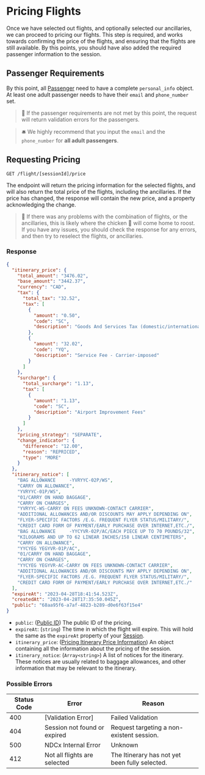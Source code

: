 # Pricing Flights

Once we have selected out flights, and optionally selected our ancillaries, we can proceed to pricing our flights. This step is required, and works towards confirming the price of the flights, and ensuring that the flights are still available. By this points, you should have also added the required passenger information to the session.

## Passenger Requirements

By this point, all [Passenger](/versions/v2/glossary#passenger-information) need to have a complete `personal_info` object. At least one adult passenger needs to have their `email` and `phone_number` set.

> 🧨 If the passenger requirements are not met by this point, the request will return validation errors for the passengers.

> 🛎 We highly recommend that you input the `email` and the `phone_number` for **all adult passengers**.

## Requesting Pricing

`GET /flight/[sessionId]/price`

The endpoint will return the pricing information for the selected flights, and will also return the total price of the flights, including the ancillaries. If the price has changed, the response will contain the new price, and a property acknowledging the change.

> 🧨 If there was any problems with the combination of flights, or the ancillaries, this is likely where the chicken 🐓 will come home to roost. If you have any issues, you should check the response for any errors, and then try to reselect the flights, or ancillaries.

### Response

```json filename="GET /flight/[sessionId]/price" copy
{
  "itinerary_price": {
    "total_amount": "3476.02",
    "base_amount": "3442.37",
    "currency": "CAD",
    "tax": {
      "total_tax": "32.52",
      "tax": [
        {
          "amount": "0.50",
          "code": "SC",
          "description": "Goods And Services Tax (domestic/international)"
        },
        {
          "amount": "32.02",
          "code": "YQ",
          "description": "Service Fee - Carrier-imposed"
        }
      ]
    },
    "surcharge": {
      "total_surcharge": "1.13",
      "tax": [
        {
          "amount": "1.13",
          "code": "SC",
          "description": "Airport Improvement Fees"
        }
      ]
    },
    "pricing_strategy": "SEPARATE",
    "change_indicator": {
      "difference": "12.00",
      "reason": "REPRICED",
      "type": "MORE"
    }
  },
  "itinerary_notice": [
    "BAG ALLOWANCE     -YVRYYC-02P/WS",
    "CARRY ON ALLOWANCE",
    "YVRYYC-01P/WS",
    "01/CARRY ON HAND BAGGAGE",
    "CARRY ON CHARGES",
    "YVRYYC-WS-CARRY ON FEES UNKNOWN-CONTACT CARRIER",
    "ADDITIONAL ALLOWANCES AND/OR DISCOUNTS MAY APPLY DEPENDING ON",
    "FLYER-SPECIFIC FACTORS /E.G. FREQUENT FLYER STATUS/MILITARY/",
    "CREDIT CARD FORM OF PAYMENT/EARLY PURCHASE OVER INTERNET,ETC./",
    "BAG ALLOWANCE     -YYCYVR-02P/AC/EACH PIECE UP TO 70 POUNDS/32",
    "KILOGRAMS AND UP TO 62 LINEAR INCHES/158 LINEAR CENTIMETERS",
    "CARRY ON ALLOWANCE",
    "YYCYEG YEGYVR-01P/AC",
    "01/CARRY ON HAND BAGGAGE",
    "CARRY ON CHARGES",
    "YYCYEG YEGYVR-AC-CARRY ON FEES UNKNOWN-CONTACT CARRIER",
    "ADDITIONAL ALLOWANCES AND/OR DISCOUNTS MAY APPLY DEPENDING ON",
    "FLYER-SPECIFIC FACTORS /E.G. FREQUENT FLYER STATUS/MILITARY/",
    "CREDIT CARD FORM OF PAYMENT/EARLY PURCHASE OVER INTERNET,ETC./"
  ],
  "expireAt": "2023-04-28T18:41:54.523Z",
  "createdAt": "2023-04-28T17:35:50.045Z",
  "public": "68aa95f6-a7af-4823-b289-d0e6f63f15e4"
}
```

- `public`: ([Public ID](/versions/v2/glossary#public-id)) The public ID of the pricing.
- `expireAt`: (`string`) The time in which the flight will expire. This will hold the same as the `expireAt` property of your [Session](/versions/v2/session#session-object).
- `itinerary_price`: ([Pricing Itinerary Price Information](/versions/v2/glossary#pricing-itinerary-price-information)) An object containing all the information about the pricing of the session.
- `itinerary_notice`: (`Array<string>`) A list of notices for the itinerary. These notices are usually related to baggage allowances, and other information that may be relevant to the itinerary.

### Possible Errors 

| Status Code | Error | Reason |
|---|---|---|
| 400 | [Validation Error] | Failed Validation |
| 404 | Session not found or expired | Request targeting a non-existent session. |
| 500 | NDCx Internal Error | Unknown |
| 412 | Not all flights are selected | The Itinerary has not yet been fully selected.  |


